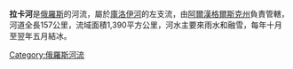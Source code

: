 '''拉卡河'''是[[俄羅斯|俄羅斯]]的河流，屬於[[庫洛伊河|庫洛伊河]]的左支流，由[[阿爾漢格爾斯克州|阿爾漢格爾斯克州]]負責管轄，河道全長157公里，流域面積1,390平方公里，河水主要來雨水和融雪，每年十月至翌年五月結冰。

{{Russia-geo-stub}}
[[Category:俄羅斯河流|Category:俄羅斯河流]]